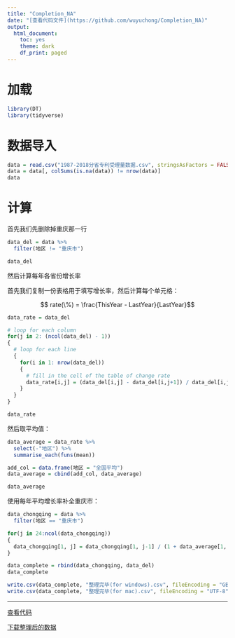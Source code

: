 ```yaml
---
title: "Completion_NA"
date: "[查看代码文件](https://github.com/wuyuchong/Completion_NA)"
output: 
  html_document:
    toc: yes
    theme: dark
    df_print: paged
---
```


# 加载

```r
library(DT)
library(tidyverse)
```

# 数据导入

```r
data = read.csv("1987-2018分省专利受理量数据.csv", stringsAsFactors = FALSE)
data = data[, colSums(is.na(data)) != nrow(data)]
data
```

# 计算

首先我们先删除掉重庆那一行

```r
data_del = data %>% 
  filter(地区 != "重庆市")

data_del
```

然后计算每年各省份增长率

首先我们复制一份表格用于填写增长率，然后计算每个单元格：

$$ rate(\%) = \frac{ThisYear - LastYear}{LastYear}$$

```r
data_rate = data_del

# loop for each column
for(j in 2: (ncol(data_del) - 1))
{
  # loop for each line
  {
    for(i in 1: nrow(data_del))
    {
      # fill in the cell of the table of change rate
      data_rate[i,j] = (data_del[i,j] - data_del[i,j+1]) / data_del[i,j+1]
    }
  }
}

data_rate
```

然后取平均值：

```r
data_average = data_rate %>%
  select(-"地区") %>% 
  summarise_each(funs(mean))

add_col = data.frame(地区 = "全国平均")
data_average = cbind(add_col, data_average)

data_average
```

使用每年平均增长率补全重庆市：

```r
data_chongqing = data %>% 
  filter(地区 == "重庆市")

for(j in 24:ncol(data_chongqing))
{
  data_chongqing[1, j] = data_chongqing[1, j-1] / (1 + data_average[1, j-1])
}

data_complete = rbind(data_chongqing, data_del)
data_complete

write.csv(data_complete, "整理完毕(for windows).csv", fileEncoding = "GB18030")
write.csv(data_complete, "整理完毕(for mac).csv", fileEncoding = "UTF-8")
```

***

[查看代码](https://github.com/wuyuchong/Completion_NA)

[下载整理后的数据](https://github.com/wuyuchong/Completion_NA)
